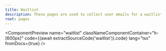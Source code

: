 ```yaml
---
title: Waitlist
description: These pages are used to collect user emails for a waitlist.
root: pages
---
```



<ComponentPreview
  name="waitlist"
  classNameComponentContainer="h-[600px]"
  code={(await extractSourceCode('waitlist')).code}
  lang="tsx"
  fromDocs={true}
/>